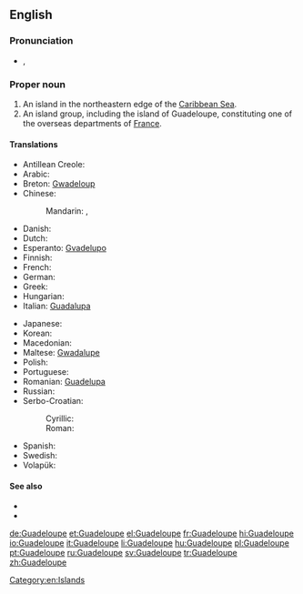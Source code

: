 ==English==
{{wikipedia}}

===Pronunciation===
* {{a|UK}} {{IPA|/ɡwɑː(ɹ).də.luːp/}}, {{X-SAMPA|/gwA:(r).d@.lu:p/}}

===Proper noun===
{{en-proper noun}}

# An island in the northeastern edge of the [[Caribbean Sea]].
# An island group, including the island of Guadeloupe, constituting one of the overseas departments of [[France]].

====Translations====
{{trans-top|overseas department of France}}
* Antillean Creole: {{tø|gcf|Gwadloup}}
* Arabic: {{t-|ar|جوادلوب|m|tr=gwadilub|sc=Arab}}
* Breton: [[Gwadeloup]]
* Chinese:
*: Mandarin: {{t|cmn|瓜德羅普島|sc=Hani}}, {{t|cmn|瓜德罗普岛|tr=Guādéluópǔ dǎo|sc=Hani}}
* Danish: {{t-|da|Guadeloupe}}
* Dutch: {{t-|nl|Guadeloupe}}
* Esperanto: [[Gvadelupo]]
* Finnish: {{t-|fi|Guadeloupe}}
* French: {{t+|fr|Guadeloupe|f}}
* German: {{t+|de|Guadeloupe|f}}
* Greek: {{t+|el|Γουαδελούπη|f|tr=Gouadeloúpi}}
* Hungarian: {{t+|hu|Guadeloupe}}
* Italian: [[Guadalupa]] {{f}}
{{trans-mid}}
* Japanese: {{t-|ja|グアドループ島|tr=Guadorūpu-tō|sc=Jpan}}
* Korean: {{t-|ko|과들루프 섬|tr=Gwadeullupeu seom|sc=Kore}}
* Macedonian: {{t-|mk|Гвадалупе|n|tr=Gvadalúpe}}
* Maltese: [[Gwadalupe]]
* Polish: {{t+|pl|Gwadelupa|f}}
* Portuguese: {{t+|pt|Guadalupe}}
* Romanian: [[Guadelupa]] {{f}}
* Russian: {{t-|ru|Гваделупа|f|tr=Gvadelúpa}}
* Serbo-Croatian:
*: Cyrillic: {{t-|sh|Гвадалупа|f}}
*: Roman: {{t-|sh|Gvadalupa|f}}
* Spanish: {{t+|es|Guadalupe|f}}
* Swedish: {{t+|sv|Guadeloupe}}
* Volapük: {{t|vo|Gvadelupeän}}
{{trans-bottom}}

====See also====
* {{pedialite}}
* {{commonslite|Atlas of Guadeloupe}}

[[Category:en:Islands]]

[[de:Guadeloupe]]
[[et:Guadeloupe]]
[[el:Guadeloupe]]
[[fr:Guadeloupe]]
[[hi:Guadeloupe]]
[[io:Guadeloupe]]
[[it:Guadeloupe]]
[[li:Guadeloupe]]
[[hu:Guadeloupe]]
[[pl:Guadeloupe]]
[[pt:Guadeloupe]]
[[ru:Guadeloupe]]
[[sv:Guadeloupe]]
[[tr:Guadeloupe]]
[[zh:Guadeloupe]]